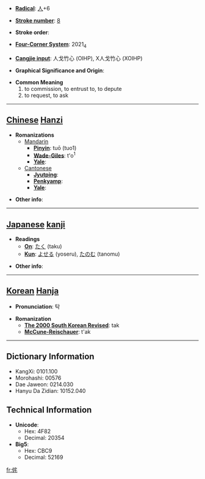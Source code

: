 * '''[[Wiktionary:Chinese radical index| Radical]]''': [[Wiktionary:Chinese radical index 人|人]]+6

* '''[[Wiktionary:Chinese total strokes index|Stroke number]]''': [[Wiktionary:Chinese total strokes index 8|8]]

* '''Stroke order''': 

* '''[[Wiktionary:Chinese four corner index|Four-Corner System]]''': 2021<sub>4</sub>

* '''[[Wiktionary:Chinese Cangjie index|Cangjie input]]''': 人戈竹心 (OIHP), X人戈竹心 (XOIHP)

* '''Graphical Significance and Origin''': 

* '''Common Meaning'''
*#to commission, to entrust to, to depute
*# to request, to ask


----

== [[Chinese]] [[Hanzi]] ==

* '''Romanizations'''
** [[Mandarin]]
*** '''[[Pinyin]]''': tuō (tuo1)
*** '''[[Wade-Giles]]''': t'o<sup>1</sup>
*** '''[[Yale]]''': 
**[[Cantonese]]
***'''[[Jyutping]]''':
***'''[[Penkyamp]]''': 
***'''[[Yale]]''': 

* '''Other info''': 

----

== [[Japanese]] [[kanji]] ==

* '''Readings'''
** '''[[On]]''': [[たく]] (taku)
** '''[[Kun]]''': [[よせる]] (yoseru), [[たのむ]] (tanomu)

* '''Other info''':  

----

== [[Korean]] [[Hanja]] ==

* '''Pronunciation''': 탁

* '''Romanization'''
** '''[[The 2000 South Korean Revised Romanization|The 2000 South Korean Revised]]''': tak
** '''[[McCune-Reischauer]]''': t'ak

----

== Dictionary Information ==

* KangXi: 0101.100
* Morohashi: 00576
* Dae Jaweon: 0214.030
* Hanyu Da Zidian: 10152.040

== Technical Information ==

* '''Unicode''':
** Hex: 4F82
** Decimal: 20354
* '''Big5''':
** Hex: CBC9
** Decimal: 52169

[[fr:侂]]